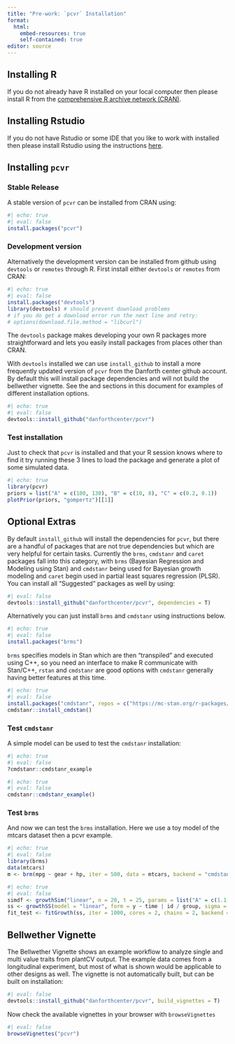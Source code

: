 ```yaml
---
title: "Pre-work: `pcvr` Installation"
format:
  html:
    embed-resources: true
    self-contained: true
editor: source
---
```


## Installing R

If you do not already have R installed on your local computer then please install R from the [comprehensive R archive network (CRAN)](https://cran.r-project.org/).

## Installing Rstudio

If you do not have Rstudio or some IDE that you like to work with installed then please install Rstudio using the instructions [here](https://posit.co/download/rstudio-desktop/).

## Installing `pcvr`

### Stable Release

A stable version of `pcvr` can be installed from CRAN using:

```r
#| echo: true
#| eval: false
install.packages("pcvr")
```

### Development version

Alternatively the development version can be installed from github using `devtools` or `remotes` through R. First install either `devtools` or `remotes` from CRAN:


```r
#| echo: true
#| eval: false
install.packages("devtools")
library(devtools) # should prevent download problems
# if you do get a download error run the next line and retry:
# options(download.file.method = "libcurl")
```

The `devtools` package makes developing your own R packages more straightforward and lets you easily install packages from places other than CRAN.

With `devtools` installed we can use `install_github` to install a more frequently updated version of `pcvr` from the Danforth center github account. By default this will install package dependencies and will not build the bellwether vignette. See the \textbf{Optional Extras} and \textbf{Bellwether Vignette} sections in this document for examples of different installation options.

```r
#| echo: true
#| eval: false
devtools::install_github("danforthcenter/pcvr")
```

### Test installation

Just to check that `pcvr` is installed and that your R session knows where to find it try running these 3 lines to load the package and generate a plot of some simulated data.

```r
#| echo: true
library(pcvr)
priors = list("A" = c(100, 130), "B" = c(10, 8), "C" = c(0.2, 0.1))
plotPrior(priors, "gompertz")[[1]]
```

## Optional Extras

By default `install_github` will install the dependencies for `pcvr`, but there are a handful of packages that are not true dependencies but which are very helpful for certain tasks. Currently the `brms`, `cmdstanr` and `caret` packages fall into this category, with `brms` (Bayesian Regression and Modeling using Stan) and `cmdstanr` being used for Bayesian growth modeling and `caret` begin used in partial least squares regression (PLSR). You can install all "Suggested" packages as well by using:

```r
#| eval: false
devtools::install_github("danforthcenter/pcvr", dependencies = T)
```

Alternatively you can just install `brms` and `cmdstanr` using instructions below.

```r
#| echo: true
#| eval: false
install.packages("brms")
```

`brms` specifies models in Stan which are then "transpiled" and executed using C++, so you need an interface to make R communicate with Stan/C++, `rstan` and `cmdstanr` are good options with `cmdstanr` generally having better features at this time.

```r
#| echo: true
#| eval: false
install.packages("cmdstanr", repos = c("https://mc-stan.org/r-packages/", getOption("repos")))
cmdstanr::install_cmdstan()
```

### Test `cmdstanr`

A simple model can be used to test the `cmdstanr` installation:

```r
#| echo: true
#| eval: false
?cmdstanr::cmdstanr_example
```

```r
#| echo: true
#| eval: false
cmdstanr::cmdstanr_example()
```

### Test `brms`

And now we can test the `brms` installation. Here we use a toy model of the mtcars dataset then a pcvr example.

```r
#| echo: true
#| eval: false
library(brms)
data(mtcars)
m <- brm(mpg ~ gear + hp, iter = 500, data = mtcars, backend = "cmdstanr")
```

```r
#| echo: true
#| eval: false
simdf <- growthSim("linear", n = 20, t = 25, params = list("A" = c(1.1, 0.95)))
ss <- growthSS(model = "linear", form = y ~ time | id / group, sigma = "linear", df = simdf, priors = list("A" = 1))
fit_test <- fitGrowth(ss, iter = 1000, cores = 2, chains = 2, backend = "cmdstanr")
```

## Bellwether Vignette

The Bellwether Vignette shows an example workflow to analyze single and multi value traits from plantCV output. The example data comes from a longitudinal experiment, but most of what is shown would be applicable to other designs as well. The vignette is not automatically built, but can be built on installation:

```r
#| eval: false
devtools::install_github("danforthcenter/pcvr", build_vignettes = T)
```

Now check the available vignettes in your browser with `browseVignettes`

```r
#| eval: false
browseVignettes("pcvr")
```
